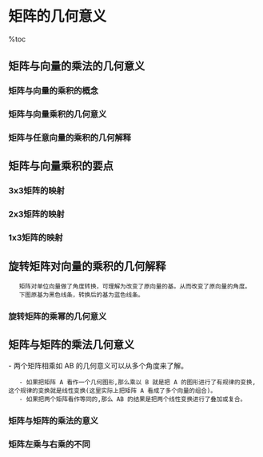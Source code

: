 = 矩阵的几何意义 =

%toc

== 矩阵与向量的乘法的几何意义 ==
{{http:pic/7-1.png}}

=== 矩阵与向量的乘积的概念 ===
{{http:pic/7-2.png}}

=== 矩阵与向量乘积的几何意义 ===
{{http:pic/7-3.png}}

{{http:pic/7-4.png}}

{{http:pic/7-5.png}}

=== 矩阵与任意向量的乘积的几何解释 ===

{{http:pic/7-6.png}}

{{http:pic/7-7.png}}

{{http:pic/7-8.png}}

{{http:pic/7-9.png}}

{{http:pic/7-10.png}}

== 矩阵与向量乘积的要点 ==

{{http:pic/7-11.png}}

=== 3x3矩阵的映射 ===
{{http:pic/7-12.png}}

=== 2x3矩阵的映射 ===
{{http:pic/7-13.png}}

=== 1x3矩阵的映射 ===
{{http:pic/7-14.png}}

== 旋转矩阵对向量的乘积的几何解释 ==

{{http:pic/7-15.png}}
{{http:pic/7-16.png}}
{{http:pic/7-17.png}}

{{http:pic/7-18-0.png}}

    矩阵对单位向量做了角度转换，可理解为改变了原向量的基。从而改变了原向量的角度。
    下图原基为黑色线条，转换后的基为蓝色线条。

{{http:pic/7-18.png}}

=== 旋转矩阵的乘幂的几何意义 ===
{{http:pic/7-18-1.png}}

{{http:pic/7-18-2.png}}

== 矩阵与矩阵的乘法几何意义 ==
- 两个矩阵相乘如 AB 的几何意义可以从多个角度来了解。
    - 如果把矩阵 A 看作一个几何图形,那么乘以 B 就是把 A 的图形进行了有规律的变换,这个规律的变换就是线性变换(这里实际上把矩阵 A 看成了多个向量的组合)。
    - 如果把两个矩阵看作等同的,那么 AB 的结果是把两个线性变换进行了叠加或复合。

=== 矩阵与矩阵的乘法的意义 ===

{{http:pic/7-19.png}}
{{http:pic/7-20.png}}

{{http:pic/7-21.png}}

{{http:pic/7-22.png}}
{{http:pic/7-23.png}}

{{http:pic/7-24.png}}

{{http:pic/7-25.png}}

=== 矩阵左乘与右乘的不同 ===

{{http:pic/7-26.png}}
{{http:pic/7-27.png}}
{{http:pic/7-28.png}}

